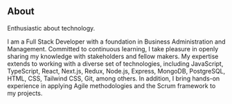 ## About

Enthusiastic about technology.

I am a Full Stack Developer with a foundation in Business Administration and Management. Committed to continuous learning, I take pleasure in openly sharing my knowledge with stakeholders
and fellow makers.
My expertise extends to working with a diverse set of technologies,
including JavaScript, TypeScript, React, Next.js, Redux, Node.js, Express, MongoDB, PostgreSQL, HTML, CSS, Tailwind CSS,
Git, among others.
In addition, I bring hands-on experience in applying Agile methodologies and the Scrum framework to my projects.